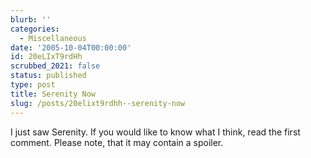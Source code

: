 ```yaml
---
blurb: ''
categories:
  - Miscellaneous
date: '2005-10-04T00:00:00'
id: 20eLIxT9rdHh
scrubbed_2021: false
status: published
type: post
title: Serenity Now
slug: /posts/20elixt9rdhh--serenity-now
---
```


I just saw Serenity. If you would like to know what I think, read
the first comment. Please note, that it may contain a spoiler.
